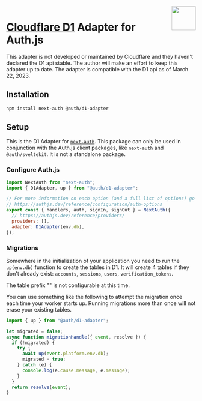 <img align="right" src="/img/adapters/d1.svg" width="64" height="64" />

# <a href="https://developers.cloudflare.com/d1/">Cloudflare D1</a> Adapter for Auth.js

<Callout type="warning">
  This adapter is not developed or maintained by Cloudflare and they haven't
  declared the D1 api stable. The author will make an effort to keep this
  adapter up to date. The adapter is compatible with the D1 api as of March 22,
  2023.
</Callout>

## Installation

```bash npm2yarn
npm install next-auth @auth/d1-adapter
```

## Setup

This is the D1 Adapter for [`next-auth`](https://authjs.dev). This package can only be used in
conjunction with the Auth.js client packages, like `next-auth` and `@auth/sveltekit`. It is not a standalone package.

### Configure Auth.js

```js filename="./auth.js"
import NextAuth from "next-auth";
import { D1Adapter, up } from "@auth/d1-adapter";

// For more information on each option (and a full list of options) go to
// https://authjs.dev/reference/configuration/auth-options
export const { handlers, auth, signIn, signOut } = NextAuth({
  // https://authjs.dev/reference/providers/
  providers: [],
  adapter: D1Adapter(env.db),
});
```

### Migrations

Somewhere in the initialization of your application you need to run the `up(env.db)` function to create the tables in D1.
It will create 4 tables if they don't already exist:
`accounts`, `sessions`, `users`, `verification_tokens`.

The table prefix "" is not configurable at this time.

You can use something like the following to attempt the migration once each time your worker starts up. Running migrations more than once will not erase your existing tables.

```javascript
import { up } from "@auth/d1-adapter";

let migrated = false;
async function migrationHandle({ event, resolve }) {
  if (!migrated) {
    try {
      await up(event.platform.env.db);
      migrated = true;
    } catch (e) {
      console.log(e.cause.message, e.message);
    }
  }
  return resolve(event);
}
```

